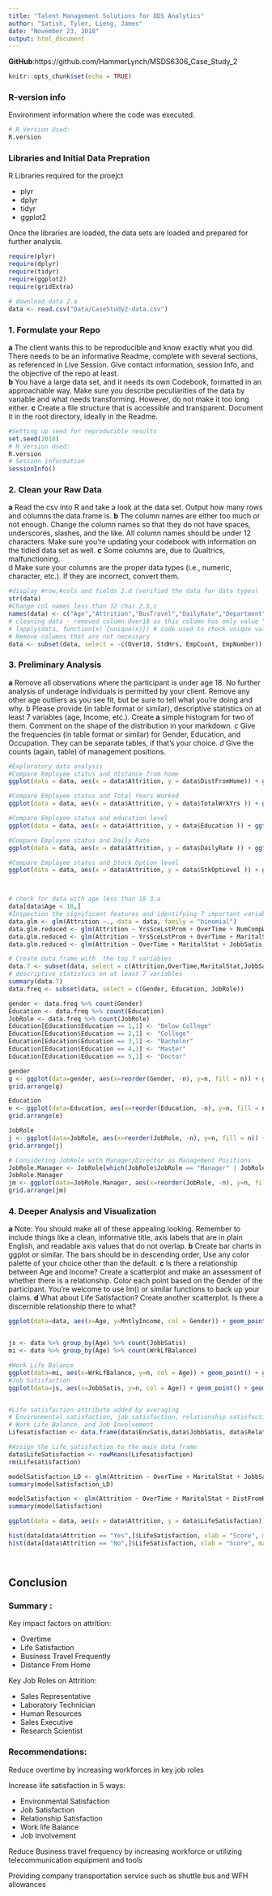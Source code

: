 ```yaml
---
title: "Talent Management Solutions for DDS Analytics"
author: "Satish, Tyler, Lieng, James"
date: "November 23, 2018"
output: html_document
---
```

**GitHub**:https://github.com/HammerLynch/MSDS6306_Case_Study_2  

```r
knitr::opts_chunk$set(echo = TRUE)
```


### R-version info
Environment information where the code was executed.

```r
# R Version Used:
R.version

```


### Libraries and Initial Data Prepration
R Libraries required for the proejct  

* plyr
* dplyr
* tidyr
* ggplot2

Once the libraries are loaded, the data sets are loaded and prepared for further analysis.

```r
require(plyr)
require(dplyr)
require(tidyr)
require(ggplot2)
require(gridExtra)

# download data 2.a
data <- read.csv("Data/CaseStudy2-data.csv")

```


### 1. Formulate your Repo 
**a** The client wants this to be reproducible and know exactly what you did.  There needs to be an informative Readme, complete with several sections, as referenced in Live Session.  Give contact information, session Info, and the objective of the repo at least.  
**b** You have a large data set, and it needs its own Codebook, formatted in an approachable way.  Make sure you describe peculiarities of the data by variable and what needs transforming.  However, do not make it too long either.
**c** Create a file structure that is accessible and transparent.  Document it in the root directory, ideally in the Readme.



``` r
#Setting up seed for reproducible results
set.seed(2018)
# R Version Used:
R.version
# Session information
sessionInfo()

```


### 2. Clean your Raw Data 
**a** Read the csv into R and take a look at the data set.  Output how many rows and columns the data.frame is.
**b** The column names are either too much or not enough.  Change the column names so that they do not have spaces, underscores, slashes, and the like. All column names should be under 12 characters. Make sure you’re updating your codebook with information on the tidied data set as well.
**c** Some columns are, due to Qualtrics, malfunctioning.  
d Make sure your columns are the proper data types (i.e., numeric, character, etc.).  If they are incorrect, convert them.  


```r
#display #row,#cols and fields 2.d (verified the data for data types)
str(data)
#Change col names less than 12 char 2.b,c
names(data) <- c("Age","Attrition","BusTravel","DailyRate","Department","DistFromHome","Education","EducationFd","EmpCount","EmpNumber","EnvSatis","Gender","HourlyRate","JobInvolvemt","JobLevel","JobRole","JobbSatis","MaritalStat","MntlyIncome","MntlyRate","NumCompWrk","Over18","OverTime","PercSalHike","PerfRating","RelatSatis","StdHrs","StkOptLevel","TotalWrkYrs","TrTmLastYr","WrkLfBalance","YrsAtComp","YrsInCurrRle","YrsSceLstProm","YrsWtCurrMgr")
# cleaning data - removed column Over18 as this column has only value "Y", StdHrs = 80, EmpCount = 1
# lapply(data, function(x) {unique(x)}) # code used to check unique values
# Remove columns that are not necessary
data <- subset(data, select = -c(Over18, StdHrs, EmpCount, EmpNumber))

```


### 3. Preliminary Analysis
**a** Remove all observations where the participant is under age 18.  No further analysis of underage individuals is permitted by your client.  Remove any other age outliers as you see fit, but be sure to tell what you’re doing and why.
b Please provide (in table format or similar), descriptive statistics on at least 7 variables (age, Income, etc.).  Create **a** simple histogram for two of them.  Comment on the shape of the distribution in your markdown.
*c* Give the frequencies (in table format or similar) for Gender, Education, and Occupation.  They can be separate tables, if that’s your choice.
*d* Give the counts (again, table) of management positions.


```r
#Exploratory data analysis
#Compare Employee status and distance from home
ggplot(data = data, aes(x = data$Attrition, y = data$DistFromHome)) + ggtitle("Travel Distance") + ylab("Distance from Home") + xlab("Current Employee") + geom_boxplot()

#Compare Employee status and Total Years Worked
ggplot(data = data, aes(x = data$Attrition, y = data$TotalWrkYrs )) + ggtitle("Total Years Worked") + ylab("Years Worked") + xlab("Current Employee") + geom_boxplot()

#Compare Employee status and education level
ggplot(data = data, aes(x = data$Attrition, y = data$Education )) + ggtitle("Education Level Comparison")  + ylab("Education Level") + xlab("Current Employee") + geom_boxplot()

#Compare Employee status and Daily Rate
ggplot(data = data, aes(x = data$Attrition, y = data$DailyRate )) + ggtitle("Daily Rate") + ylab("Rate") + xlab("Current Employee") + geom_boxplot()

#Compare Employee status and Stock Option level
ggplot(data = data, aes(x = data$Attrition, y = data$StkOptLevel )) + ggtitle("Stock Option") + ylab("Stock Option Level") + xlab("Current Employee") + geom_boxplot()



# check for data with age less than 18 3.a
data[data$Age < 18,]
#Inspection the significant features and identifying 7 important variables that impacts the response variable (Attrition)
data.glm <- glm(Attrition ~., data = data, family = "binomial")
data.glm.reduced <- glm(Attrition ~ YrsSceLstProm + OverTime + NumCompWrk + MaritalStat + JobbSatis + JobInvolvemt + EnvSatis + DistFromHome + BusTravel, data = data, family = "binomial")
data.glm.reduced <- glm(Attrition ~ YrsSceLstProm + OverTime + MaritalStat + JobbSatis + JobInvolvemt + EnvSatis + DistFromHome + BusTravel, data = data, family = "binomial")
data.glm.reduced <- glm(Attrition ~ OverTime + MaritalStat + JobbSatis + JobInvolvemt + EnvSatis + DistFromHome + BusTravel, data = data, family = "binomial")

# Create data frame with  the top 7 variables
data.7 <- subset(data, select = c(Attrition,OverTime,MaritalStat,JobbSatis,JobInvolvemt,EnvSatis,DistFromHome, BusTravel))
# descriptive statistics on at least 7 variables
summary(data.7)
data.freq <- subset(data, select = c(Gender, Education, JobRole))

gender <- data.freq %>% count(Gender)
Education <- data.freq %>% count(Education)
JobRole <- data.freq %>% count(JobRole)
Education[Education$Education == 1,1] <- "Below College"
Education[Education$Education == 2,1] <- "College"
Education[Education$Education == 3,1] <- "Bachelor"
Education[Education$Education == 4,1] <- "Master"
Education[Education$Education == 5,1] <- "Doctor"

gender
g <- ggplot(data=gender, aes(x=reorder(Gender, -n), y=n, fill = n)) + geom_bar(stat="identity", color="black", position=position_dodge())+theme_minimal() + ylab("Frequency/Count") + xlab("Gender")
grid.arrange(g)

Education
e <- ggplot(data=Education, aes(x=reorder(Education, -n), y=n, fill = n)) + geom_bar(stat="identity", color="black", position=position_dodge())+theme_minimal() + ylab("Frequency/Count") + xlab("Education")
grid.arrange(e)

JobRole
j <- ggplot(data=JobRole, aes(x=reorder(JobRole, -n), y=n, fill = n)) + geom_bar(stat="identity", color="black", position=position_dodge())+theme_minimal() + ylab("Frequency/Count") + xlab("Job Role")
grid.arrange(j)

# Considering JobRole with Manager/Director as Management Positions
JobRole.Manager <- JobRole[which(JobRole$JobRole == "Manager" | JobRole$JobRole == "Manufacturing Director" | JobRole$JobRole == "Research Director"),]
JobRole.Manager
jm <- ggplot(data=JobRole.Manager, aes(x=reorder(JobRole, -n), y=n, fill = n)) + geom_bar(stat="identity", color="black", position=position_dodge())+theme_minimal() + ylab("Frequency/Count") + xlab("Managers")
grid.arrange(jm)

```


### 4. Deeper Analysis and Visualization 
**a** Note: You should make all of these appealing looking.  Remember to include things like a clean, informative title, axis labels that are in plain English, and readable axis values that do not overlap.
**b** Create bar charts in ggplot or similar. The bars should be in descending order, Use any color palette of your choice other than the default.
**c** Is there a relationship between Age and Income?  Create a scatterplot and make an assessment of whether there is a relationship.  Color each point based on the Gender of the participant.  You’re welcome to use lm() or similar functions to back up your claims.
**d** What about Life Satisfaction?  Create another scatterplot.  Is there a discernible relationship there to what?



```r
ggplot(data=data, aes(x=Age, y=MntlyIncome, col = Gender)) + geom_point() + geom_smooth(method = "lm", aes(fill = Gender)) + geom_density2d()


js <- data %>% group_by(Age) %>% count(JobbSatis)
mi <- data %>% group_by(Age) %>% count(WrkLfBalance)

#Work Life Balance
ggplot(data=mi, aes(x=WrkLfBalance, y=n, col = Age)) + geom_point() + geom_smooth(method = "lm", aes(fill = Age)) + geom_density2d()
#Job Satisfaction
ggplot(data=js, aes(x=JobbSatis, y=n, col = Age)) + geom_point() + geom_smooth(method = "lm", aes(fill = Age)) + geom_density2d()


#Life satisfaction attribute added by averaging
# Environmental satisfaction, job satisfaction, relationship satisfaction,
# Work Life Balance, and Job Involvement
Lifesatisfaction <- data.frame(data$EnvSatis,data$JobbSatis, data$RelatSatis, data$WrkLfBalance, data$JobInvolvemt)

#Assign the Life satisfaction to the main data frame
data$LifeSatisfaction <- rowMeans(Lifesatisfaction)
rm(Lifesatisfaction)

modelSatisfaction_LD <- glm(Attrition ~ OverTime + MaritalStat + JobbSatis + JobInvolvemt + EnvSatis + DistFromHome + BusTravel + WrkLfBalance + RelatSatis + JobbSatis + JobInvolvemt + EnvSatis + LifeSatisfaction, data = data, family = "binomial")
summary(modelSatisfaction_LD)

modelSatisfaction <- glm(Attrition ~ OverTime + MaritalStat + DistFromHome + BusTravel + LifeSatisfaction, data = data, family = "binomial")
summary(modelSatisfaction)

ggplot(data = data, aes(x = data$Attrition, y = data$LifeSatisfaction)) + ggtitle("Life Satisfaction Scores") + xlab("Attrition comparison") + ylab("Life Satisfaction Score") + geom_boxplot()

hist(data[data$Attrition == "Yes",]$LifeSatisfaction, xlab = "Score", main = "Attrition -Yes")
hist(data[data$Attrition == "No",]$LifeSatisfaction, xlab = "Score", main="Attrition - No" )




```


## Conclusion

### Summary :

Key impact factors on attrition:

* Overtime
* Life Satisfaction
* Business Travel Frequently
* Distance From Home

Key Job Roles on Attrition:

* Sales Representative
* Laboratory Technician 
* Human Resources
* Sales Executive
* Research Scientist

### Recommendations:

Reduce overtime by increasing workforces in key job roles

Increase life satisfaction in 5 ways:

* Environmental Satisfaction
* Job Satisfaction
* Relationship Satisfaction
* Work life Balance
* Job Involvement
	  
Reduce Business travel frequency by increasing workforce or utilizing telecommunication equipment and tools
  
Providing company transportation service such as shuttle bus and WFH allowances 



